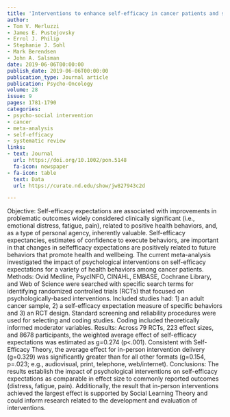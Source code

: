 ```yaml
---
title: 'Interventions to enhance self-efficacy in cancer patients and survivors: A meta-analysis of randomized controlled trials'
author:
- Tom V. Merluzzi
- James E. Pustejovsky
- Errol J. Philip
- Stephanie J. Sohl
- Mark Berendsen
- John A. Salsman
date: 2019-06-06T00:00:00
publish_date: 2019-06-06T00:00:00
publication_type: Journal article
publication: Psycho-Oncology
volume: 28
issue: 9
pages: 1781-1790
categories:
- psycho-social intervention
- cancer
- meta-analysis
- self-efficacy
- systematic review
links:
- text: Journal
  url: https://doi.org/10.1002/pon.5148
  fa-icon: newspaper
- fa-icon: table
  text: Data
  url: https://curate.nd.edu/show/jw827943c2d

---
```



Objective: Self-efficacy expectations are associated with improvements in problematic outcomes widely considered clinically significant (i.e., emotional distress, fatigue, pain), related to positive health behaviors, and, as a type of personal agency, inherently valuable. Self-efficacy expectancies, estimates of confidence to execute behaviors, are important in that changes in selfefficacy expectations are positively related to future behaviors that promote health and wellbeing. The current meta-analysis investigated the impact of psychological interventions on self-efficacy expectations for a variety of health behaviors among cancer patients. Methods: Ovid Medline, PsycINFO, CINAHL, EMBASE, Cochrane Library, and Web of Science were searched with specific search terms for identifying randomized controlled trials (RCTs) that focused on psychologically-based interventions. Included studies had: 1) an adult cancer sample, 2) a self-efficacy expectation measure of specific behaviors and 3) an RCT design. Standard screening and reliability procedures were used for selecting and coding studies. Coding included theoretically informed moderator variables. Results: Across 79 RCTs, 223 effect sizes, and 8678 participants, the weighted average effect of self-efficacy expectations was estimated as g=0.274 (p<.001). Consistent with Self-Efficacy Theory, the average effect for in-person intervention delivery (g=0.329) was significantly greater than for all other formats (g=0.154, p=.023; e.g., audiovisual, print, telephone, web/internet). Conclusions: The results establish the impact of psychological interventions on self-efficacy expectations as comparable in effect size to commonly reported outcomes (distress, fatigue, pain). Additionally, the result that in-person interventions achieved the largest effect is supported by Social Learning Theory and could inform research related to the development and evaluation of interventions.


